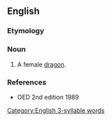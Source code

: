 ==English==

===Etymology===
{{suffix|en|dragon|ess}}

===Noun===
{{en-noun|es}}

# {{lb|en|rare|mostly|figurative}} A female [[dragon]].

===References===
* OED 2nd edition 1989

[[Category:English 3-syllable words]]